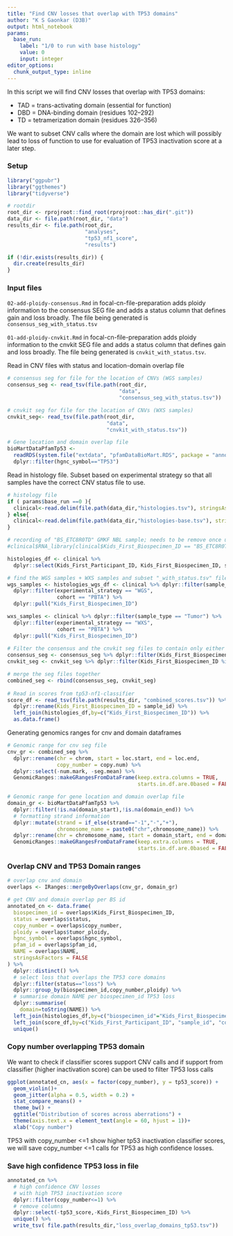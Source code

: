 ```yaml
---
title: "Find CNV losses that overlap with TP53 domains"
author: "K S Gaonkar (D3B)"
output: html_notebook
params:
  base_run:
    label: "1/0 to run with base histology"
    value: 0
    input: integer
editor_options: 
  chunk_output_type: inline
---
```

    
In this script we will find CNV losses that overlap with TP53 domains:
 
 - TAD = trans-activating domain (essential for function)
 - DBD = DNA-binding domain (residues 102–292)
 - TD = tetramerization domain (residues 326–356)

We want to subset CNV calls where the domain are lost which will possibly	lead to loss of function to use for evaluation of TP53 inactivation score at a later step.

### Setup
```r
library("ggpubr")
library("ggthemes")
library("tidyverse")

# rootdir
root_dir <- rprojroot::find_root(rprojroot::has_dir(".git"))
data_dir <- file.path(root_dir, "data")
results_dir <- file.path(root_dir,
                         "analyses",
                         "tp53_nf1_score",
                         "results")

if (!dir.exists(results_dir)) {
  dir.create(results_dir)
}


```

### Input files

`02-add-ploidy-consensus.Rmd` in focal-cn-file-preparation adds ploidy information to the consensus SEG file and adds a status column that defines gain and loss broadly. The file being generated is `consensus_seg_with_status.tsv`

`01-add-ploidy-cnvkit.Rmd` in focal-cn-file-preparation adds ploidy information to the cnvkit SEG file and adds a status column that defines gain and loss broadly. The file being generated is `cnvkit_with_status.tsv`.


Read in CNV files with status and location-domain overlap file
```r
# consensus seg for file for the location of CNVs (WGS samples)
consensus_seg <- read_tsv(file.path(root_dir, 
                                    "data",
                                    "consensus_seg_with_status.tsv"))

# cnvkit seg for file for the location of CNVs (WXS samples)
cnvkit_seg<- read_tsv(file.path(root_dir, 
                                "data",
                                "cnvkit_with_status.tsv"))

# Gene location and domain overlap file 
bioMartDataPfamTp53 <- 
  readRDS(system.file("extdata", "pfamDataBioMart.RDS", package = "annoFuseData")) %>%
  dplyr::filter(hgnc_symbol=="TP53")

```

Read in histology file. Subset based on experimental strategy so that all samples have the correct CNV status file to use.
```r
# histology file
if ( params$base_run ==0 ){
  clinical<-read.delim(file.path(data_dir,"histologies.tsv"), stringsAsFactors = FALSE)
} else{
  clinical<-read.delim(file.path(data_dir,"histologies-base.tsv"), stringsAsFactors = FALSE)  
}

# recording of "BS_ETC8R0TD" GMKF NBL sample; needs to be remove once updated in v12
#clinical$RNA_library[clinical$Kids_First_Biospecimen_ID == "BS_ETC8R0TD"] <- "stranded"

histologies_df <- clinical %>% 
  dplyr::select(Kids_First_Participant_ID, Kids_First_Biospecimen_ID, sample_id, composition, tumor_descriptor)

# find the WGS samples + WXS samples and subset "_with_status.tsv" file with that
wgs_samples <- histologies_wgs_df <- clinical %>% dplyr::filter(sample_type == "Tumor") %>%
  dplyr::filter(experimental_strategy == "WGS",
                cohort == "PBTA") %>% 
  dplyr::pull("Kids_First_Biospecimen_ID")

wxs_samples <- clinical %>% dplyr::filter(sample_type == "Tumor") %>%
  dplyr::filter(experimental_strategy == "WXS",
                cohort == "PBTA") %>% 
  dplyr::pull("Kids_First_Biospecimen_ID")
  
# Filter the consensus and the cnvkit seg files to contain only either WGS or WXS samples 
consensus_seg <- consensus_seg %>% dplyr::filter(Kids_First_Biospecimen_ID %in% wgs_samples)
cnvkit_seg <- cnvkit_seg %>% dplyr::filter(Kids_First_Biospecimen_ID %in% wxs_samples)

# merge the seg files together
combined_seg <- rbind(consensus_seg, cnvkit_seg)
  
# Read in scores from tp53-nf1-classifier 
score_df <- read_tsv(file.path(results_dir, "combined_scores.tsv")) %>%
  dplyr::rename(Kids_First_Biospecimen_ID = sample_id) %>%
  left_join(histologies_df,by=c("Kids_First_Biospecimen_ID")) %>%
  as.data.frame()

```

Generating genomics ranges for cnv and domain dataframes

```r
# Genomic range for cnv seg file 
cnv_gr <- combined_seg %>%
  dplyr::rename(chr = chrom, start = loc.start, end = loc.end,
                copy_number = copy.num) %>%
  dplyr::select(-num.mark, -seg.mean) %>%
  GenomicRanges::makeGRangesFromDataFrame(keep.extra.columns = TRUE,
                                          starts.in.df.are.0based = FALSE)

# Genomic range for gene location and domain overlap file 
domain_gr <- bioMartDataPfamTp53 %>%
  dplyr::filter(!is.na(domain_start),!is.na(domain_end)) %>%
  # formatting strand information
  dplyr::mutate(strand = if_else(strand=="-1","-","+"),
                chromosome_name = paste0("chr",chromosome_name)) %>%
  dplyr::rename(chr = chromosome_name, start = domain_start, end = domain_end) %>%
  GenomicRanges::makeGRangesFromDataFrame(keep.extra.columns = TRUE,
                                          starts.in.df.are.0based = FALSE)

```


### Overlap CNV and TP53 Domain ranges 

```r
# overlap cnv and domain
overlaps <- IRanges::mergeByOverlaps(cnv_gr, domain_gr)

# get CNV and domain overlap per BS id
annotated_cn <- data.frame(
  biospecimen_id = overlaps$Kids_First_Biospecimen_ID,
  status = overlaps$status,
  copy_number = overlaps$copy_number,
  ploidy = overlaps$tumor_ploidy,
  hgnc_symbol = overlaps$hgnc_symbol,
  pfam_id = overlaps$pfam_id,
  NAME = overlaps$NAME,
  stringsAsFactors = FALSE
) %>%
  dplyr::distinct() %>%
  # select loss that overlaps the TP53 core domains 
  dplyr::filter(status=="loss") %>%
  dplyr::group_by(biospecimen_id,copy_number,ploidy) %>%
  # summarise domain NAME per biospecimen_id TP53 loss
  dplyr::summarise(
    domain=toString(NAME)) %>%
  left_join(histologies_df,by=c("biospecimen_id"="Kids_First_Biospecimen_ID")) %>%
  left_join(score_df,by=c("Kids_First_Participant_ID", "sample_id", "composition", "tumor_descriptor")) %>%
  unique()
```

### Copy number overlapping TP53 domain

We want to check if classifier scores support CNV calls and if support from classifier (higher inactivation score) can be used to filter TP53 loss calls 

```r

ggplot(annotated_cn, aes(x = factor(copy_number), y = tp53_score)) +
  geom_violin()+
  geom_jitter(alpha = 0.5, width = 0.2) +
  stat_compare_means() +
  theme_bw() +
  ggtitle("Distribution of scores across aberrations") +
  theme(axis.text.x = element_text(angle = 60, hjust = 1))+
  xlab("Copy number")

```


TP53 with copy_number <=1 show higher tp53 inactivation classifier scores, we will save copy_number <=1 calls for TP53 as high confidence losses.

### Save high confidence TP53 loss in file

```r
annotated_cn %>%
  # high confidence CNV losses
  # with high TP53 inactivation score
  dplyr::filter(copy_number<=1) %>%
  # remove columns 
  dplyr::select(-tp53_score,-Kids_First_Biospecimen_ID) %>%
  unique() %>%
  write_tsv( file.path(results_dir,"loss_overlap_domains_tp53.tsv"))

```


